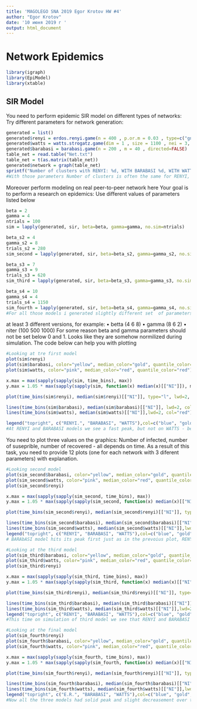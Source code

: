 ```yaml
---
title: 'MAGOLEGO SNA 2019 Egor Krotov HW #4'
author: "Egor Krotov"
date: '10 июня 2019 г '
output: html_document
---
```


# Network Epidemics

```r
library(igraph)
library(EpiModel)
library(xtable)
```

## SIR Model

You need to perform epidemic SIR model on different types of networks: Try different parameters for network generation: 

```r
generated = list()
generated$renyi = erdos.renyi.game(n = 400 , p.or.m = 0.03 , type=c("gnp"))
generated$watts = watts.strogatz.game(dim = 1 , size = 1100 , nei = 3, p = 0.02)
generated$barabasi = barabasi.game(n = 200 , m = 40 , directed=FALSE)
table_net = read.table("Net.txt")
table_net = t(as.matrix(table_net))
generated$network = graph(table_net)
sprintf("Number of clusters with RENYI: %d, WITH BARABASI %d, WITH WATTS %d, WITH NETWORK %d",no.clusters(generated$barabasi), no.clusters(generated$renyi),no.clusters(generated$watts),no.clusters(generated$network))
#With those parameters Number of clusters is often the same for RENYI, BARABASI and WATTS - 1. So networks looks like one big centralized cluster.
``` 

Moreover perform modeling on real peer-to-peer network here
Your goal is to perform a research on epidemics: Use different values of parameters listed below

```r
beta = 2
gamma = 4
ntrials = 100
sim = lapply(generated, sir, beta=beta, gamma=gamma, no.sim=ntrials)

beta_s2 = 4
gamma_s2 = 8
trials_s2 = 280
sim_second = lapply(generated, sir, beta=beta_s2, gamma=gamma_s2, no.sim=trials_s2)

beta_s3 = 7
gamma_s3 = 9
trials_s3 = 620
sim_third = lapply(generated, sir, beta=beta_s3, gamma=gamma_s3, no.sim=trials_s3)

beta_s4 = 10
gamma_s4 = 4
trials_s4 = 1150
sim_fourth = lapply(generated, sir, beta=beta_s4, gamma=gamma_s4, no.sim=trials_s4)
#For all those models i generated slightly different set  of parameters so it should affect representation of models on graphs.
```

at least 3 different versions, for example:
• betta (4 6 8)
• gamma (8 6 2)
• niter (100 500 1000)
For some reason beta and gamma parameters should not be set below 0 and 1. Looks like they are somehow
normilized during simulation.
The code below can help you with plotting

```r
#Looking at tre first model
plot(sim$renyi)
plot(sim$barabasi, color="yellow", median_color="gold", quantile_color="gold")
plot(sim$watts, color="pink", median_color="red", quantile_color="red")

x.max = max(sapply(sapply(sim, time_bins), max))
y.max = 1.05 * max(sapply(sapply(sim, function(x) median(x)[["NI"]]), max, na.rm=TRUE))

plot(time_bins(sim$renyi), median(sim$renyi)[["NI"]], type="l", lwd=2, col="blue", xlim=c(0, x.max), ylim=c(0, 100), xlab="Time", ylab=expression(N[I](t)))

lines(time_bins(sim$barabasi), median(sim$barabasi)[["NI"]], lwd=2, col="gold")
lines(time_bins(sim$watts), median(sim$watts)[["NI"]],lwd=2, col="red")

legend("topright", c("RENYI.", "BARABASI", "WATTS"),col=c("blue", "gold", "red"), lty=3)
#At RENYI and BARABASI models we see a fast peak, but not on WATTS - because of its sigle cluster structure so function movement is smooth. On every model time is a key factor to look at and understand current situation.
```

You need to plot three values on the graphics: Number of infected, number of suseprible, number of recovered - all depends on time.
As a result of this task, you need to provide 12 plots (one for each network with 3 diferent parameters) with explanation.

```r
#Looking second model
plot(sim_second$barabasi, color="yellow", median_color="gold", quantile_color="gold")
plot(sim_second$watts, color="pink", median_color="red", quantile_color="red")
plot(sim_second$renyi)

x.max = max(sapply(sapply(sim_second, time_bins), max))
y.max = 1.05 * max(sapply(sapply(sim_second, function(x) median(x)[["NI"]]), max, na.rm=TRUE))

plot(time_bins(sim_second$renyi), median(sim_second$renyi)[["NI"]], type="l", lwd=2, col="blue", xlim=c(0, x.max), ylim=c(0, 100), xlab="Time", ylab=expression(N[I](t)))

lines(time_bins(sim_second$barabasi), median(sim_second$barabasi)[["NI"]], lwd=2, col="gold")
lines(time_bins(sim_second$watts), median(sim_second$watts)[["NI"]],lwd=2, col="red")
legend("topright", c("RENYI", "BARABASI", "WATTS"),col=c("blue", "gold", "red"), lty=3)
# BARAbASI model hits its peak first just as in the prevoius plot, RENYI goes second and WATTS third, only difference is behavior of WATTS at the end - its increasing.
```


```r
#Looking at the third model
plot(sim_third$barabasi, color="yellow", median_color="gold", quantile_color="gold")
plot(sim_third$watts, color="pink", median_color="red", quantile_color="red")
plot(sim_third$renyi)

x.max = max(sapply(sapply(sim_third, time_bins), max))
y.max = 1.05 * max(sapply(sapply(sim_third, function(x) median(x)[["NI"]]), max, na.rm=TRUE))

plot(time_bins(sim_third$renyi), median(sim_third$renyi)[["NI"]], type="l", lwd=2, col="blue", xlim=c(0, x.max), ylim=c(0, 200), xlab="Time", ylab=expression(N[I](t)))

lines(time_bins(sim_third$barabasi), median(sim_third$barabasi)[["NI"]], lwd=2, col="gold")
lines(time_bins(sim_third$watts), median(sim_third$watts)[["NI"]],lwd=2, col="red")
legend("topright", c("RENYI", "BARABASI", "WATTS"),col=c("blue", "gold", "red"), lty=3)
#This time on simulation of third model we see that RENYI and BARABASI model growing and "dying" much faster just at the start which is based on small trials parameter. WATTS model stays for lonng time but going to zero this time at the end.
```


```r
#Looking at the final model 
plot(sim_fourth$renyi)
plot(sim_fourth$barabasi, color="yellow", median_color="gold", quantile_color="gold")
plot(sim_fourth$watts, color="pink", median_color="red", quantile_color="red")

x.max = max(sapply(sapply(sim_fourth, time_bins), max))
y.max = 1.05 * max(sapply(sapply(sim_fourth, function(x) median(x)[["NI"]]), max, na.rm=TRUE))

plot(time_bins(sim_fourth$renyi), median(sim_fourth$renyi)[["NI"]], type="l", lwd=2, col="blue", xlim=c(0, x.max), ylim=c(0, 500), xlab="Time", ylab=expression(N[I](t)))

lines(time_bins(sim_fourth$barabasi), median(sim_fourth$barabasi)[["NI"]], lwd=2, col="gold")
lines(time_bins(sim_fourth$watts), median(sim_fourth$watts)[["NI"]],lwd=2, col="red")
legend("topright", c("E.R.", "BARABASI", "WATTS"),col=c("blue", "gold", "red"), lty=3)
#Now all the three models had solid peak and slight decreasement over time to zero. Parameters for this time was high for beta and low for gamma which is reason for that behavior.
```

